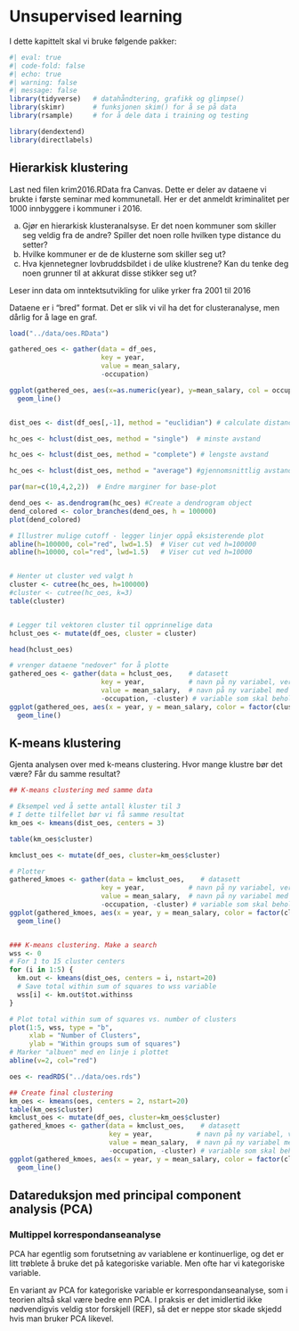 # Unsupervised learning 


I dette kapittelt skal vi bruke følgende pakker: 

```r
#| eval: true
#| code-fold: false
#| echo: true
#| warning: false 
#| message: false
library(tidyverse)   # datahåndtering, grafikk og glimpse()
library(skimr)       # funksjonen skim() for å se på data
library(rsample)     # for å dele data i training og testing

library(dendextend)
library(directlabels)

```




## Hierarkisk klustering 


::: {#exr-}
Last ned filen krim2016.RData fra Canvas. 
Dette er deler av dataene vi brukte i første seminar med kommunetall. Her er det anmeldt 
kriminalitet per 1000 innbyggere i kommuner i 2016. 

a) Gjør en hierarkisk klusteranalsyse. Er det noen kommuner som skiller seg veldig fra de 
andre? Spiller det noen rolle hvilken type distance du setter? 
a) Hvilke kommuner er de de klusterne som skiller seg ut? 
a) Hva kjennetegner lovbruddsbildet i de ulike klustrene? Kan du tenke deg noen grunner til at akkurat disse stikker seg ut?
 
:::


::: {.solution}
Leser inn data om inntektsutvikling for ulike yrker fra 2001 til 2016

Dataene er i "bred" format. Det er slik vi vil ha det for clusteranalyse, men dårlig for å lage en graf.


```r
load("../data/oes.RData")

gathered_oes <- gather(data = df_oes, 
                       key = year, 
                       value = mean_salary, 
                       -occupation)

ggplot(gathered_oes, aes(x=as.numeric(year), y=mean_salary, col = occupation))+
  geom_line()


dist_oes <- dist(df_oes[,-1], method = "euclidian") # calculate distances 

hc_oes <- hclust(dist_oes, method = "single")  # minste avstand

hc_oes <- hclust(dist_oes, method = "complete") # lengste avstand

hc_oes <- hclust(dist_oes, method = "average") #gjennomsnittlig avstand

par(mar=c(10,4,2,2))  # Endre marginer for base-plot

dend_oes <- as.dendrogram(hc_oes) #Create a dendrogram object
dend_colored <- color_branches(dend_oes, h = 100000)
plot(dend_colored)

# Illustrer mulige cutoff - legger linjer oppå eksisterende plot
abline(h=100000, col="red", lwd=1.5)  # Viser cut ved h=100000
abline(h=10000, col="red", lwd=1.5)   # Viser cut ved h=10000


# Henter ut cluster ved valgt h
cluster <- cutree(hc_oes, h=100000)
#cluster <- cutree(hc_oes, k=3)
table(cluster)


# Legger til vektoren cluster til opprinnelige data
hclust_oes <- mutate(df_oes, cluster = cluster)

head(hclust_oes)

# vrenger dataene "nedover" for å plotte
gathered_oes <- gather(data = hclust_oes,    # datasett
                       key = year,           # navn på ny variabel, verdier hentes fra gamle variabelnavn
                       value = mean_salary,  # navn på ny variabel med gamle variabelverdier
                       -occupation, -cluster) # variable som skal beholdes / grupperes etter
ggplot(gathered_oes, aes(x = year, y = mean_salary, color = factor(cluster), group = occupation)) + 
  geom_line()

```










:::

## K-means klustering 

::: {#exr-}
Gjenta analysen over med k-means clustering. Hvor mange klustre bør det være? Får du samme 
resultat?
:::


::: {.solution}

```r
## K-means clustering med samme data 

# Eksempel ved å sette antall kluster til 3
# I dette tilfellet bør vi få samme resultat
km_oes <- kmeans(dist_oes, centers = 3)

table(km_oes$cluster)

kmclust_oes <- mutate(df_oes, cluster=km_oes$cluster)

# Plotter
gathered_kmoes <- gather(data = kmclust_oes,    # datasett
                       key = year,           # navn på ny variabel, verdier hentes fra gamle variabelnavn
                       value = mean_salary,  # navn på ny variabel med gamle variabelverdier
                       -occupation, -cluster) # variable som skal beholdes / grupperes etter
ggplot(gathered_kmoes, aes(x = year, y = mean_salary, color = factor(cluster), group = occupation)) + 
  geom_line()


### K-means clustering. Make a search
wss <- 0
# For 1 to 15 cluster centers
for (i in 1:5) {
  km.out <- kmeans(dist_oes, centers = i, nstart=20)
  # Save total within sum of squares to wss variable
  wss[i] <- km.out$tot.withinss
}

# Plot total within sum of squares vs. number of clusters
plot(1:5, wss, type = "b", 
     xlab = "Number of Clusters", 
     ylab = "Within groups sum of squares")
# Marker "albuen" med en linje i plottet 
abline(v=2, col="red")

oes <- readRDS("../data/oes.rds")

## Create final clustering
km_oes <- kmeans(oes, centers = 2, nstart=20)
table(km_oes$cluster)
kmclust_oes <- mutate(df_oes, cluster=km_oes$cluster)
gathered_kmoes <- gather(data = kmclust_oes,    # datasett
                         key = year,           # navn på ny variabel, verdier hentes fra gamle variabelnavn
                         value = mean_salary,  # navn på ny variabel med gamle variabelverdier
                         -occupation, -cluster) # variable som skal beholdes / grupperes etter
ggplot(gathered_kmoes, aes(x = year, y = mean_salary, color = factor(cluster), group = occupation)) + 
  geom_line()

```


:::



## Datareduksjon med principal component analysis (PCA)




### Multippel korrespondanseanalyse
PCA har egentlig som forutsetning av variablene er kontinuerlige, og det er litt trøblete å bruke det på kategoriske variable. Men ofte har vi kategoriske variable. 

En variant av PCA for kategoriske variable er korrespondanseanalyse, som i teorien altså skal være bedre enn PCA. I praksis er det imidlertid ikke nødvendigvis veldig stor forskjell (REF), så det er neppe stor skade skjedd hvis man bruker PCA likevel. 

